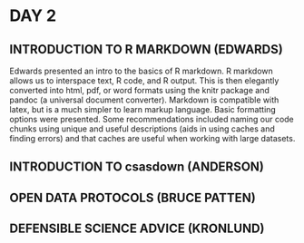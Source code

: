 # DAY 2

## INTRODUCTION TO R MARKDOWN (EDWARDS)

Edwards presented an intro to the basics of R markdown. R markdown allows us to interspace text, R code, and R output. This is then elegantly converted into html, pdf, or word formats using the knitr package and pandoc (a universal document converter). Markdown is compatible with latex, but is a much simpler to learn markup language. Basic formatting options were presented.
Some recommendations included naming our code chunks using unique and useful descriptions (aids in using caches and finding errors) and that caches are useful when working with large datasets.

## INTRODUCTION TO **csasdown** (ANDERSON)

## OPEN DATA PROTOCOLS (BRUCE PATTEN)

## DEFENSIBLE SCIENCE ADVICE (KRONLUND)
